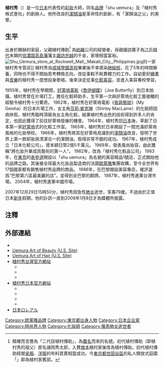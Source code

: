 {{unreferenced|time=2019-04-09T12:10:30+00:00}}
{{Expand|time=2008-04-08}}
{{Infobox Person
|image= 
|caption= 
|name= 植村秀
|英文名=Uemura Shu
|nationality={{JPN}}
|birth_date= 1928年6月19日 
|birth_place= {{JPN}}
|death_date= {{death date and age|2007|12|29|1928|6|19}}
|death_place= {{JPN}}
|死因=急性[[肺炎|肺炎]]
|職業=shu uemura<br>植村秀株式會社的創辦人
|education=[[成城學園高校|成城學園高校]]畢業
|父母=父親:植村傳助<br>母親:諏訪廣子
}}
'''植村秀'''（{{bd|1928年|6月19日|2007年|12月29日|catIdx=Uemura}}）是一位[[日本|日本]]代表性的[[彩妝|彩妝]]大師，同名[[品牌|品牌]]「shu uemura」及「植村秀株式會社」的創辦人。他所改良的[[潔顏油|潔顏油]]是革命性的創新，有「潔顏油之父」的美譽。

== 生平 ==
出身於顯赫的家庭，父親植村傳助<ref>精確而言應為「二代目植村傳助」，為[[襲名|襲名]]而來的名號。初代植村傳助（即植村秀的祖父）原名諸岡秀太郎，入贅[[旗本|旗本]]植村家後改為植村傳助。初代植村傳助經營[[吳服|吳服]]、[[洋服|洋服]]的布料買賣相當成功，今[[東京都|東京都]][[世田谷區|世田谷區]]的私人開放式庭園「{{lang|ja|桜丘すみれば自然庭園}}」即為植村家舊邸。</ref> 為[[紡織|紡織]]公司的經營者，母親諏訪廣子為[[江戶時代|江戶時代]]末期的[[信濃国|信濃国]][[高島藩|高島藩]]藩主[[諏訪忠誠|諏訪忠誠]]的千金，家境相當富裕。
[[File:Shu_Uemura_store_at_Rockwell_Mall,_Makati_City,_Philippines.jpg|thumb]]的一家植村秀专营店]]
植村秀自[[成城學園高校|成城學園高校]]畢業後不幸感染[[肺結核|肺結核]]，花了5年的時間療養，同時也不得不開始思考轉換志向，改從事較不耗費體力的工作。自幼愛好[[繪畫|繪畫]]與[[音樂|音樂]]的植村秀一度想投身歌唱，後來決定從事[[化粧|化粧]][[美容|美容]]，並進入美容專校學習。

1955年，植村秀在學期間，[[好萊塢|好萊塢]][[電影|電影]]《[[喬伊蝴蝶|喬伊蝴蝶]]》（Joe Butterfly）到日本拍攝，植村秀曾在片場打工，擔任化粧師助手，生平第一次與好萊塢化粧工藝接觸的經驗令植村秀十分驚奇。
1962年，植村秀在好萊塢電影《[[我與藝妓|我與藝妓]]》（My Geisha）的日本片場工作，女主角[[莎莉·麥克琳|莎莉·麥克琳]]（Shirley MacLaine）的化粧師因病休假，植村秀臨時頂替為女主角化粧，結果植村秀出色的技術得到許多人的肯定，也因此獲得了前往好萊塢發展的機會。
1964年，植村秀回[[日本|日本]]後，草創了日本第一家[[好萊塢|好萊塢]]式的化粧工作室。
1965年，植村秀於日本開設了一間充滿好萊塢風格的化妝學校。
1966年，植村秀將其在好萊塢見識到的[[潔顏油|潔顏油]]改良，發明了世界上第一款卸妝與清潔合一的潔顏油，取得非常不錯的成功。
1967年，植村秀成立「日本化粧公司」，資本額日幣2億5千萬元。
1968年，發表風尚妝容，由此獲稱“將化妝升華成爲藝術的第一人”。
1982年，改為「植村秀化粧品公司」
1983年，在[[東京|東京]]的[[表參道|表參道]]開設以「shu uemura」為名號的美容精品1號店，正式開始他的品牌之路。其後被全球最大化妝品製造商的法國[[歐萊雅|歐萊雅]]集團收購，至今全世界有17個國家都有銷售植村秀品牌的商品。
1986年，在巴黎開設美容專店，被評選爲“巴黎第六區最美麗的店”，並得到全巴黎的銅牌。
1987年，植村秀進軍台灣市場。
2004年，植村秀進軍中國市場。

2007年12月29日15時50分，植村秀因急性[[肺炎|肺炎]]逝世，享壽79歲。不過由於正值日本[[新年|新年]]假期，他的訃訊一直到2008年1月8日才為媒體所披露。

==注釋==
<references />

== 外部連結 ==
*{{IMDb name|id=0879978|name=Shu Uemura}}
* [https://www.shuuemura-usa.com/ Uemura Art of Beauty (U.S. Site)] {{Wayback|url=https://www.shuuemura-usa.com/ |date=20210331205528 }}
* [https://www.shuuemuraartofhair-usa.com/  Uemura Art of Hair (U.S. Site)] {{Wayback|url=https://www.shuuemuraartofhair-usa.com/ |date=20210304041439 }}
* [https://www.shuuemura.com.tw/ 植村秀台灣官方網站] {{Wayback|url=https://www.shuuemura.com.tw/ |date=20190719175603 }} 
**{{facebook|ShuUemura.tw|植村秀 }}
**{{instagram|shuuemuratw|shu uemura taiwan }}
**{{youtube|channel=UCgX3nn-xB8I0ZrF8enhTuFA|Shu Uemura Taiwan }}
* [https://www.shuuemura.jp/ 植村秀日本官方網站] {{Wayback|url=https://www.shuuemura.jp/ |date=20210202131013 }}
**{{facebook|shuuemurajapan|シュウ ウエムラ}}
**{{twitter|shuuemurajp|シュウ ウエムラ}}
**{{instagram|shuuemura|shu uemura }}
**{{youtube|user=shuuemuracosmetics|shuuemuracosmetics }}
* [https://www.loreal.com/ja-jp/japan/ 日本ロレアル] {{Wayback|url=https://www.loreal.com/ja-jp/japan/ |date=20210308121228 }}

[[Category:欧莱雅品牌|Category:欧莱雅品牌]]
[[Category:東京都出身人物|Category:東京都出身人物]]
[[Category:日本企业家|Category:日本企业家]]
[[Category:時尚界人物|Category:時尚界人物]]
[[Category:化妝師|Category:化妝師]]
[[Category:罹患肺炎逝世者|Category:罹患肺炎逝世者]]